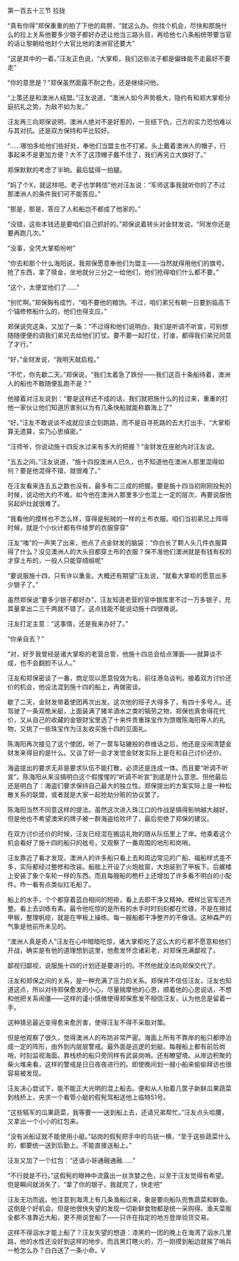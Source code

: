 

第一百五十三节 拉拢

“真有你得”郑保重重的拍了下他的肩膀，“就这么办。你找个机会，尽快和那施什么的拉上关系他要多少银子都好办还让他当三路头目，再给他七八条船统带要当官的话让黎朝给他封个大官比他的澳洲官还要大”

“这是其中的一着。”汪友正色说，“大掌柜，我们这些法子都是偏锋能不走最好不要走”

“你的意思是？”郑保虽然面露不耐之色，还是继续问他。

“上策还是和澳洲人结盟。”汪友说道，“澳洲人如今声势极大，隐约有和郑大掌柜分庭抗礼之势，为敌不如为友。”

汪友再三向郑保说明，澳洲人绝对不是好惹的，一旦结下仇，己方的实力恐怕难以与其对抗。还是双方保持和平比较好。

“……哪怕多给他们些好处，奉他们当盟主也不打紧。头上戴着澳洲人的帽子，行事起来不是更加方便？大不了这顶帽子戴不住了，我们再另立大旗好了。”

郑保默默的考虑了半晌。最后猛得一拍腿。

“妈了个X，就这样吧。老子也学韩信”他对汪友说：“军师这事我就听你的了不过那澳洲人的条件我们可不能答应。”

“那是，那是，答应了人和船岂不都成了他家的。”

“没错，这些本钱还是要咱们自己抓好的。”郑保说着转头对金财发说，“阿发你还是要再跑几次。”

“没事，全凭大掌柜吩咐”

“你去和那个什么海阳说，我郑保愿意奉他们为盟主――当然就得用他们的旗号。抢了东西，拿了赎金，坐地就分三分之一给他们，他们抢得咱们什么都不要。”

“这个，太便宜他们了……”

“别忙啊。”郑保胸有成竹，“咱不要他的粮饷。不过，咱们弟兄有朝一日要到临高下个锚修修船什么的，他们也得支应。”

郑保说完这条，又加了一条：“不过得和他们说明白，我们是听调不听宣，可别想随随便便的调我们弟兄去给他们打仗。要不要一起打仗，打谁，都得我们弟兄同意了才行。”

“好，”金财发说，“我明天就启程。”

“不忙，你先歇二天。”郑保说，“我们太着急了跌份――我们这百十条船待着，澳洲人的船也不敢随便乱跑不是？”

他接着对汪友说到：“要是这样还不成的话，我们就把施什么的拉过来，重重的打他一家伙让他们知道厉害别以为有几条快船就能称霸海上了”

“好。”汪友不敢说谈不成就应该立刻跑路，而不是自寻死路的去大打出手，“大掌柜算无遗算，实乃心思缜密。”

“汪师爷，你说动施十四反水过来有多大的把握？”金财发在座舱内对汪友说。

“五五之间。”汪友说道，“施十四投澳洲人已久，也不知道他在澳洲人那里混得如何？要是他混得不错，就很难了。”

在汪友看来连五五之数也没有。最多有二三成的把握。要是施十四当初刚刚投髡的时候，说动他大约不难。如今他在澳洲人那里多少也混上一定的层次，再要说服他另起炉灶就很难了。

“我看他的摸样也不怎么样，穿得是髡贼的一样的土布衣服。咱们当初弟兄上阵得时候，就是个小伙计都有件绫罗的衣服穿穿”

汪友“嗤”的一声笑了出来，他点了点金财发的脑袋：“你白长了颗人头几件衣服算得了什么？没见澳洲人的大头目都穿土布的衣服？保不准他们澳洲就是有钱有权的才穿土布的，一般人只能穿绸缎呢”

“要说服施十四，只有许以重金。大概还有期望”汪友说，“就看大掌柜的愿意出多少银子了。”

虽然郑保说“要多少银子都好办”，汪友知道老营的官中银库里不过一万多银子，充其量拿出二三千两就不错了。这点钱能不能说动施十四很难说。

汪友打定主意：“这事情，还是我来办好了。”

“你亲自去？”

“对，好歹我曾经是诸大掌柜的老营总管，他施十四总会给点薄面――就算谈不成，也不会翻脸不认人。”

汪友和郑保密谈了一番，商定现以愿意投效为名，前往港岛谈判。接着双方讨价还价的机会，他设法混到施十四的船上，再做密谈。

歇了二天，金财发带着使团再次出发。这次他的班子大得多了，有四十多号人。还驾驶了一条双桅米艇，上面装满了猪羊酒水之类的犒劳之物，郑保也真舍得花代价，又从自己的收藏的金银财宝里选了十来件贵重珠宝作为馈赠陈海阳等人的礼物，又挑了一些珠宝作为汪友收买施十四的见面礼。

陈海阳再次接见了这个使团，听了一筐车轱辘般的恭维话之后，他还是没闹清楚金财发来得目的是什么。又谈了好一会才发觉金财发实际上是在和自己讨价还价。

海盗提出的要求无非是要求队伍不能打散，必须还是连成一体。而且要“听调不听宣”。陈海阳从来没搞明白这个假惺惺的“听调不听宣”到底是什么意思。但他最后还是明白了：海盗们要求保持自己最大的独立性。郑保提出的方案实际上是一种松散关系的联盟，或者就是大家一起抢劫分赃的协议罢了。

陈海阳当然不同意这样的提法。虽然这次进入珠江口的作战是搞得影响越大越好，但是他也不希望澳宋的牌子被一群海盗给败坏了，最后拒绝了郑保的建议。

在双方讨价还价的时候，汪友已经混在搬运礼物的随从队伍里上了岸。他乘着这个机会看好了施十四的船只的舷号，又观察了一番周围的地形和岗哨。

汪友靠近了看才发现，澳洲人的许多船只看上去和周边常见的广船、福船样式差不多，实际都经过整修和改装。船舷上开设了火炮舷窗，大炮装到了甲板下。后艉楼上安装了象个车轮一样的东西。而且每艘船的桅杆上还增加了许多看不明白的小配件。咋一看有点类似红毛船了。

船上的水手，个个都穿着蓝白相间的短褂，看上去即干净又精神。模样比官军还齐整。看上去训练有素。最令他吃惊的是所有的水手时时刻刻都在忙碌，不是在擦拭甲板，整理帆缆，就是在甲板上操练。每一艘船都干净整齐的不像话。这种森严的气象是他前所未见的。

“澳洲人真是奇人”汪友在心中暗暗吃惊，诸大掌柜吃了这么大的亏都不愿意和他们开战，确实是有他的道理想到这里，他愈发怀念诸彩老，对郑保充满鄙视了。

鄙视归鄙视，说服施十四的计划还是要进行的。不然他就没法向郑保交代了。

汪友和郑保之间的关系，是一种充满了压力的关系。郑保并不信任汪友，汪友也知道这点，所以对待郑保愈发的小心，尽量揣摩他的心思，顺着他的心思说话，不想和他把关系闹僵――这样的谨小慎微使得郑保愈发不相信汪友，认为他总是留着一手。

这种猜忌最近变得愈来愈厉害，使得汪友不得不采取对策。

但是他观察了很久，觉得澳洲人的布防非常严密。海面上所有不靠岸的船只都停泊成一定的阵形，由外到内层层警戒。最外面是巡逻的划艇。每艘船上都有前后岗哨，时刻监视海面。靠栈桥的船只旁同样有武装岗哨。还有瞭望塔。从岸边积聚的柴火堆来看，这样的警戒是日日夜夜进行的。即使晚间划一艘小船来偷偷拜访也很容易被发现。

汪友决心尝试下，能不能正大光明的混上船去。便和从人抬着几筐子新鲜瓜果蔬菜到栈桥上，央求一个看管小艇的假髡驾船送他上临特51号。

“这些犒军的瓜果蔬菜，我等要一一送到船上去，还请兄弟帮忙。”汪友点头哈腰，又拿出一个小小的红包来。

“没有派船证就不能使用小艇。”站岗的假髡把手中的鸟铳一横，“至于这些蔬菜什么的，都要统一送到后勤上。不能直接送船上。”

汪友又加了一个红包：“还请小哥通融通融……”

“不行就是不行。”这假髡的眼神中流露出一丝贪婪之色，以至于汪友觉得有希望。但是瞬间就消失了，“拿了你的银子，我就完了，快走吧”

汪友无功而返。他注意到海湾上有几条渔船过来，象是要向船队兜售蔬菜和鲜鱼。这倒是个好机会。但是他很快失望的发现一切新鲜食物都是统一采购得。渔夫菜贩全都不准靠近大船，更不用说登船了――只许在指定的地方登岸验货交易。

这样不得泅水才能上船了？汪友失望的想道：漆黑的一团的晚上在海湾了泅水几里路，他的水性还没好到这样的地步。而且黑灯瞎火的，万一刚摸到船边就挨了哨兵一枪怎么办？白白送了一条小命。V

